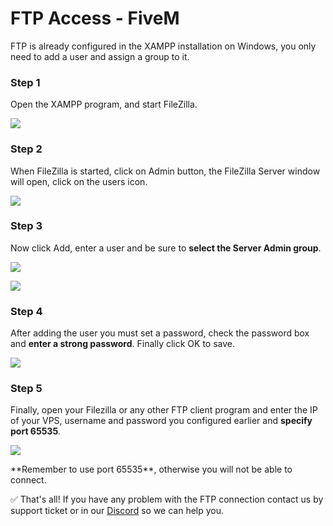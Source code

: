 # FTP Access - FiveM


<Callout type="info">
    FTP is already configured in the XAMPP installation on Windows, you only need to add a user and assign a group to it.
</Callout>

<Steps>

### Step 1

Open the XAMPP program, and start FileZilla.

![](https://i.imgur.com/2IwX8Ie.png)

### Step 2

When FileZilla is started, click on Admin button, the FileZilla Server window will open, click on the users icon.

![](https://i.imgur.com/Aly4Fwi.png)

### Step 3

Now click Add, enter a user and be sure to **select the Server Admin group**.

![](https://i.imgur.com/i0iiGGi.png)

![](https://i.imgur.com/uTPrJWe.png)


### Step 4

After adding the user you must set a password, check the password box and **enter a strong password**. Finally click OK to save.

![](https://i.imgur.com/rVMRt4v.png)

### Step 5

Finally, open your Filezilla or any other FTP client program and enter the IP of your VPS, username and password you configured earlier and **specify port 65535**.

![](https://i.imgur.com/6PNVpnU.png)

<Callout type="warning">
    **Remember to use port 65535**, otherwise you will not be able to connect.
</Callout>

</Steps>

✅ That's all! If you have any problem with the FTP connection contact us by support ticket or in our [Discord](https://discord.vexyhost.com/) so we can help you.